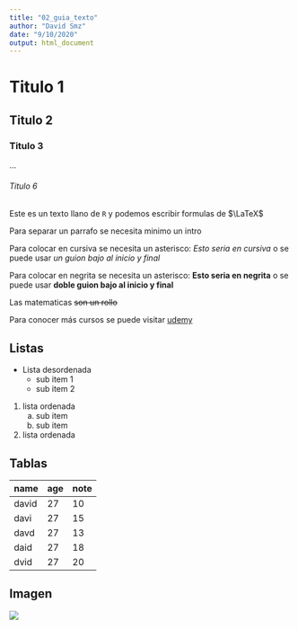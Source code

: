 ```yaml
---
title: "02_guia_texto"
author: "David Smz"
date: "9/10/2020"
output: html_document
---
```


# Titulo 1

## Titulo 2

### Titulo 3

...

###### Titulo 6

Este es un texto llano de `R` y podemos escribir formulas de
$\LaTeX$

Para separar un parrafo se necesita minimo un intro

Para colocar en cursiva se necesita un asterisco: *Esto seria en cursiva*
o se puede usar _un guion bajo al inicio y final_

Para colocar en negrita se necesita un asterisco: **Esto seria en negrita**
o se puede usar __doble guion bajo al inicio y final__

Las matematicas ~~son un rollo~~

Para conocer más cursos se puede visitar [udemy](https://www.udemy.com)

## Listas

- Lista desordenada
    + sub item 1
    + sub item 2

1. lista ordenada
    a. sub item
    a. sub item
1. lista ordenada


## Tablas

name        |        age        |        note
------------|-------------------|--------------
david       |        27         |        10
davi        |        27         |        15
davd        |        27         |        13
daid        |        27         |        18
dvid        |        27         |        20


## Imagen

![](https://cdn.iconscout.com/icon/premium/png-256-thumb/machine-learning-1952618-1649632.png)
